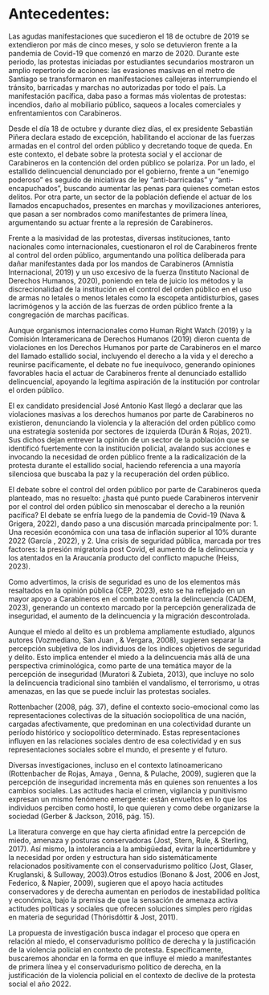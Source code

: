 # Antecedentes:

Las agudas manifestaciones que sucedieron el 18 de octubre de 2019 se extendieron por más de cinco meses, y solo se detuvieron frente a la pandemia de Covid-19 que comenzó en marzo de 2020. Durante este periodo, las protestas iniciadas por estudiantes secundarios mostraron un amplio repertorio de acciones: las evasiones masivas en el metro de Santiago se transformaron en manifestaciones callejeras interrumpiendo el tránsito, barricadas y marchas no autorizadas por todo el país. La manifestación pacífica, daba paso a formas más violentas de protestas: incendios, daño al mobiliario público, saqueos a locales comerciales y enfrentamientos con Carabineros.

Desde el día 18 de octubre y durante diez días, el ex presidente Sebastián Piñera declara estado de excepción, habilitando el accionar de las fuerzas armadas en el control del orden público y decretando toque de queda. En este contexto, el debate sobre la protesta social y el accionar de Carabineros en la contención del orden público se polariza. Por un lado, el estallido delincuencial denunciado por el gobierno, frente a un “enemigo poderoso”  es seguido de iniciativas de ley “anti-barricadas” y “anti-encapuchados”, buscando aumentar las penas para quienes cometan estos delitos. Por otra parte, un sector de la población defiende el actuar de los llamados encapuchados, presentes en marchas y movilizaciones anteriores, que pasan a ser nombrados como manifestantes de primera línea, argumentando su actuar frente a la represión de Carabineros.

Frente a la masividad de las protestas, diversas instituciones, tanto nacionales como internacionales, cuestionaron el rol de Carabineros frente al control del orden público, argumentando una política deliberada para dañar manifestantes dada por los mandos de Carabineros (Amnistia Internacional, 2019) y un uso excesivo de la fuerza (Instituto Nacional de Derechos Humanos, 2020), poniendo en tela de juicio los métodos y la discrecionalidad de la institución en el control del orden público en el uso de armas no letales o menos letales como la escopeta antidisturbios, gases lacrimógenos y la acción de las fuerzas de orden público frente a la congregación de marchas pacíficas. 

Aunque organismos internacionales como Human Right Watch (2019) y la Comisión Interamericana de Derechos Humanos (2019) dieron cuenta de violaciones en los Derechos Humanos por parte de Carabineros en el marco del llamado estallido social, incluyendo el derecho a la vida y el derecho a reunirse pacíficamente, el debate no fue inequívoco, generando opiniones favorables hacia el actuar de Carabineros frente al denunciado estallido delincuencial, apoyando la legítima aspiración de la institución por controlar el orden público.

El ex candidato presidencial José Antonio Kast llegó a declarar que las violaciones masivas a los derechos humanos por parte de Carabineros no existieron, denunciando la violencia y la alteración del orden público como una estrategia sostenida por sectores de izquierda (Durán & Rojas, 2021). Sus dichos dejan entrever la opinión de un sector de la población que se identificó fuertemente con la institución policial, avalando sus acciones e invocando la necesidad de orden público frente a la radicalización de la protesta durante el estallido social, haciendo referencia a una mayoría silenciosa que buscaba la paz y la recuperación del orden público. 

El debate sobre el control del orden público por parte de Carabineros queda planteado, mas no resuelto: ¿hasta qué punto puede Carabineros intervenir por el control del orden público sin menoscabar el derecho a la reunión pacífica? El debate se enfría luego de la pandemia de Covid-19 (Nava & Grigera, 2022), dando paso a una discusión marcada principalmente por: 1. Una recesión económica con una tasa de inflación superior al 10% durante 2022 (García , 2022), y 2. Una crisis de seguridad pública, marcada por tres factores: la presión migratoria post Covid, el aumento de la delincuencia y los atentados en la Araucanía producto del conflicto mapuche (Heiss, 2023).

Como advertimos, la crisis de seguridad es uno de los elementos más resaltados en la opinión pública (CEP, 2023), esto se ha reflejado en un mayor apoyo a Carabineros en el combate contra la delincuencia (CADEM, 2023), generando un contexto marcado por la percepción generalizada de inseguridad, el aumento de la delincuencia y la migración descontrolada. 

Aunque el miedo al delito es un problema ampliamente estudiado, algunos autores (Vozmediano, San Juan , & Vergara, 2008), sugieren separar la percepción subjetiva de los individuos de los índices objetivos de seguridad y delito. Esto implica entender el miedo a la delincuencia más allá de una perspectiva criminológica, como parte de una temática mayor de la percepción de inseguridad (Muratori & Zubieta, 2013), que incluye no solo la delincuencia tradicional sino también el vandalismo, el terrorismo, u otras amenazas, en las que se puede incluir las protestas sociales.

Rottenbacher (2008, pág. 37), define el contexto socio-emocional como las representaciones colectivas de la situación sociopolítica de una nación, cargadas afectivamente, que predominan en una colectividad durante un período histórico y sociopolítico determinado. Estas representaciones influyen en las relaciones sociales dentro de esa colectividad y en sus representaciones sociales sobre el mundo, el presente y el futuro. 

Diversas investigaciones, incluso en el contexto latinoamericano (Rottenbacher de Rojas, Amaya , Genna, & Pulache, 2009), sugieren que la percepción de inseguridad incrementa más en quienes son renuentes a los cambios sociales. Las actitudes hacia el crimen, vigilancia y punitivismo expresan un mismo fenómeno emergente: están envueltos en lo que los individuos perciben como hostil, lo que quieren y como debe organizarse la sociedad (Gerber & Jackson, 2016, pág. 15).

La literatura converge en que hay cierta afinidad entre la percepción de miedo, amenaza y posturas conservadoras (Jost, Stern, Rule, & Sterling, 2017). Así mismo, la intolerancia a la ambigüedad, evitar la incertidumbre y la necesidad por orden y estructura han sido sistemáticamente relacionados positivamente con el conservadurismo político (Jost, Glaser, Kruglanski, & Sulloway, 2003).Otros estudios (Bonano & Jost, 2006 en Jost, Federico, & Napier, 2009), sugieren que el apoyo hacia actitudes conservadores y de derecha aumentan en periodos de inestabilidad política y económica, bajo la premisa de que la sensación de amenaza activa actitudes políticas y sociales que ofrecen soluciones simples pero rígidas en materia de seguridad (Thórisdóttir & Jost, 2011).

La propuesta de investigación busca indagar el proceso que opera en relación al miedo, el conservadurismo político de derecha y la justificación de la violencia policial en contexto de protesta. Específicamente, buscaremos ahondar en la forma en que influye el miedo a manifestantes de primera línea y el conservadurismo político de derecha, en la justificación de la violencia policial en el contexto de declive de la protesta social el año 2022. 

